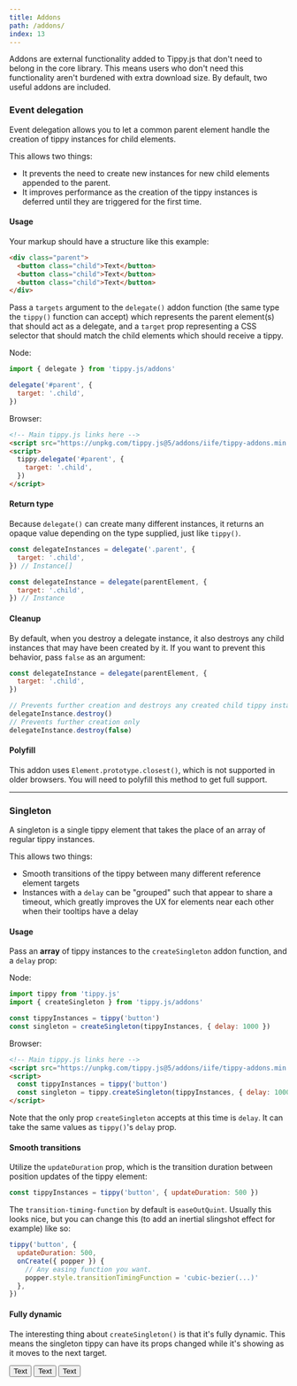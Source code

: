```yaml
---
title: Addons
path: /addons/
index: 13
---
```



Addons are external functionality added to Tippy.js that don't need to belong in
the core library. This means users who don't need this functionality aren't
burdened with extra download size. By default, two useful addons are included.

### Event delegation

Event delegation allows you to let a common parent element handle the creation
of tippy instances for child elements.

This allows two things:

- It prevents the need to create new instances for new child elements appended
  to the parent.
- It improves performance as the creation of the tippy instances is deferred
  until they are triggered for the first time.

#### Usage

Your markup should have a structure like this example:

```html
<div class="parent">
  <button class="child">Text</button>
  <button class="child">Text</button>
  <button class="child">Text</button>
</div>
```

Pass a `targets` argument to the `delegate()` addon function (the same type the
`tippy()` function can accept) which represents the parent element(s) that
should act as a delegate, and a `target` prop representing a CSS selector that
should match the child elements which should receive a tippy.

Node:

```js
import { delegate } from 'tippy.js/addons'

delegate('#parent', {
  target: '.child',
})
```

Browser:

```html
<!-- Main tippy.js links here -->
<script src="https://unpkg.com/tippy.js@5/addons/iife/tippy-addons.min.js"></script>
<script>
  tippy.delegate('#parent', {
    target: '.child',
  })
</script>
```

#### Return type

Because `delegate()` can create many different instances, it returns an opaque
value depending on the type supplied, just like `tippy()`.

```js
const delegateInstances = delegate('.parent', {
  target: '.child',
}) // Instance[]

const delegateInstance = delegate(parentElement, {
  target: '.child',
}) // Instance
```

#### Cleanup

By default, when you destroy a delegate instance, it also destroys any child
instances that may have been created by it. If you want to prevent this
behavior, pass `false` as an argument:

```js
const delegateInstance = delegate(parentElement, {
  target: '.child',
})

// Prevents further creation and destroys any created child tippy instances
delegateInstance.destroy()
// Prevents further creation only
delegateInstance.destroy(false)
```

#### Polyfill

This addon uses `Element.prototype.closest()`, which is not supported in older
browsers. You will need to polyfill this method to get full support.

---

### Singleton

A singleton is a single tippy element that takes the place of an array of
regular tippy instances.

This allows two things:

- Smooth transitions of the tippy between many different reference element
  targets
- Instances with a `delay` can be "grouped" such that appear to share a timeout,
  which greatly improves the UX for elements near each other when their tooltips
  have a delay

#### Usage

Pass an **array** of tippy instances to the `createSingleton` addon function,
and a `delay` prop:

Node:

```js
import tippy from 'tippy.js'
import { createSingleton } from 'tippy.js/addons'

const tippyInstances = tippy('button')
const singleton = createSingleton(tippyInstances, { delay: 1000 })
```

Browser:

```html
<!-- Main tippy.js links here -->
<script src="https://unpkg.com/tippy.js@5/addons/iife/tippy-addons.min.js"></script>
<script>
  const tippyInstances = tippy('button')
  const singleton = tippy.createSingleton(tippyInstances, { delay: 1000 })
</script>
```

Note that the only prop `createSingleton` accepts at this time is `delay`. It
can take the same values as `tippy()`'s `delay` prop.

#### Smooth transitions

Utilize the `updateDuration` prop, which is the transition duration between
position updates of the tippy element:

```js
const tippyInstances = tippy('button', { updateDuration: 500 })
```

The `transition-timing-function` by default is `easeOutQuint`. Usually this
looks nice, but you can change this (to add an inertial slingshot effect for
example) like so:

```js
tippy('button', {
  updateDuration: 500,
  onCreate({ popper }) {
    // Any easing function you want.
    popper.style.transitionTimingFunction = 'cubic-bezier(...)'
  },
})
```

#### Fully dynamic

The interesting thing about `createSingleton()` is that it's fully dynamic. This
means the singleton tippy can have its props changed while it's showing as it
moves to the next target.

<Demo>
  <TippySingleton delay={[200, 400]}>
    <Tippy content="Hello!" updateDuration={400} animateFill={false}>
      <Button>Text</Button>
    </Tippy>
    <Tippy
      content="Hello, there!"
      animation="scale"
      theme="tippy-light"
      updateDuration={400}
      animateFill={false}
    >
      <Button>Text</Button>
    </Tippy>
    <Tippy
      content="Hmmm..."
      animation="scale"
      theme="tippy-translucent"
      arrow={true}
      updateDuration={400}
    >
      <Button>Text</Button>
    </Tippy>
  </TippySingleton>
</Demo>
